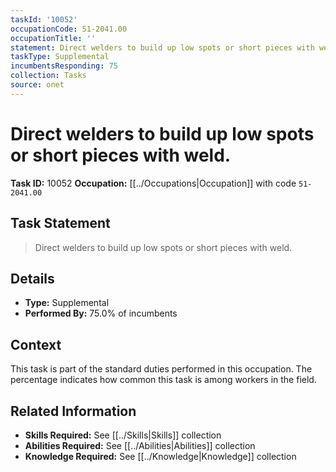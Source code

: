 ```yaml
---
taskId: '10052'
occupationCode: 51-2041.00
occupationTitle: ''
statement: Direct welders to build up low spots or short pieces with weld.
taskType: Supplemental
incumbentsResponding: 75
collection: Tasks
source: onet
---
```

# Direct welders to build up low spots or short pieces with weld.

**Task ID:** 10052
**Occupation:** [[../Occupations|Occupation]] with code `51-2041.00`

## Task Statement

> Direct welders to build up low spots or short pieces with weld.

## Details

- **Type:** Supplemental
- **Performed By:** 75.0% of incumbents

## Context

This task is part of the standard duties performed in this occupation. The percentage indicates how common this task is among workers in the field.

## Related Information

- **Skills Required:** See [[../Skills|Skills]] collection
- **Abilities Required:** See [[../Abilities|Abilities]] collection
- **Knowledge Required:** See [[../Knowledge|Knowledge]] collection
